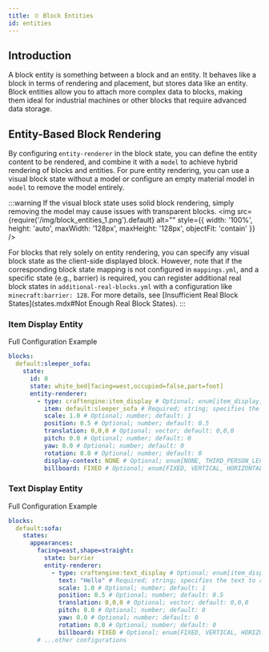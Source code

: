 ```yaml
---
title: 🫑 Block Entities
id: entities
---
```


## Introduction

A block entity is something between a block and an entity. It behaves like a block in terms of rendering and placement, but stores data like an entity. Block entities allow you to attach more complex data to blocks, making them ideal for industrial machines or other blocks that require advanced data storage.

## Entity-Based Block Rendering

By configuring `entity-renderer` in the block state, you can define the entity content to be rendered, and combine it with a `model` to achieve hybrid rendering of blocks and entities.
For pure entity rendering, you can use a visual block state without a model or configure an empty material model in `model` to remove the model entirely.

:::warning
If the visual block state uses solid block rendering, simply removing the model may cause issues with transparent blocks.
<img src={require('/img/block_entities_1.png').default} alt="" style={{ width: '100%', height: 'auto', maxWidth: '128px', maxHeight: '128px', objectFit: 'contain' }} />

For blocks that rely solely on entity rendering, you can specify any visual block state as the client-side displayed block.
However, note that if the corresponding block state mapping is not configured in `mappings.yml`, and a specific state (e.g., barrier) is required,
you can register additional real block states in `additional-real-blocks.yml` with a configuration like `minecraft:barrier: 128`.
For more details, see [Insufficient Real Block States](states.mdx#Not Enough Real Block States).
:::

### Item Display Entity

Full Configuration Example

```yml
blocks:
  default:sleeper_sofa:
    state:
      id: 0
      state: white_bed[facing=west,occupied=false,part=foot]
      entity-renderer:
        - type: craftengine:item_display # Optional; enum[item_display, text_display]; default: item_display
          item: default:sleeper_sofa # Required; string; specifies the item to render
          scale: 1.0 # Optional; number; default: 1
          position: 0.5 # Optional; number; default: 0.5
          translation: 0,0,0 # Optional; vector; default: 0,0,0
          pitch: 0.0 # Optional; number; default: 0
          yaw: 0.0 # Optional; number; default: 0
          rotation: 0.0 # Optional; number; default: 0
          display-context: NONE # Optional; enum[NONE, THIRD_PERSON_LEFT_HAND, THIRD_PERSON_RIGHT_HAND, FIRST_PERSON_LEFT_HAND, FIRST_PERSON_RIGHT_HAND, HEAD, GUI, GROUND, FIXED, ON_SHELF]; default: NONE
          billboard: FIXED # Optional; enum[FIXED, VERTICAL, HORIZONTAL, CENTER]; default: FIXED
```

### Text Display Entity

Full Configuration Example

```yml
blocks:
  default:sofa:
    states:
      appearances:
        facing=east,shape=straight:
          state: barrier
          entity-renderer:
            - type: craftengine:text_display # Optional; enum[item_display, text_display]; default: item_display
              text: "Hello" # Required; string; specifies the text to render
              scale: 1.0 # Optional; number; default: 1
              position: 0.5 # Optional; number; default: 0.5
              translation: 0,0,0 # Optional; vector; default: 0,0,0
              pitch: 0.0 # Optional; number; default: 0
              yaw: 0.0 # Optional; number; default: 0
              rotation: 0.0 # Optional; number; default: 0
              billboard: FIXED # Optional; enum[FIXED, VERTICAL, HORIZONTAL, CENTER]; default: FIXED
        # ...other configurations
```
